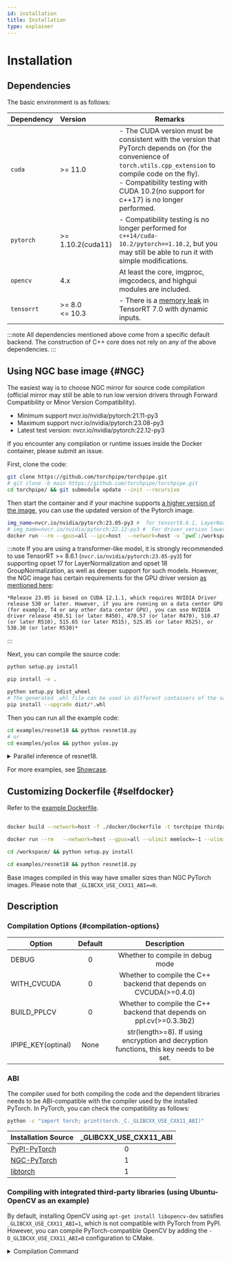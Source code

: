 ```yaml
---
id: installation
title: Installation
type: explainer
---
```



# Installation
<!-- Installation and Quick Start -->

## Dependencies
The basic environment is as follows:

| Dependency         | Version           | Remarks                                                                                                                                                                                                                                                    |
|--------------------|:------------------|------------------------------------------------------------------------------------------------------------------------------------------------------------------------------------------------------------------------------------------------------------|
| `cuda`             | >= 11.0           | - The CUDA version must be consistent with the version that PyTorch depends on (for the convenience of `torch.utils.cpp_extension` to compile code on the fly). <br />- Compatibility testing with CUDA 10.2(no support for c++17) is no longer performed. |
| `pytorch`          | >= 1.10.2(cuda11) | - Compatibility testing is no longer performed for `c++14/cuda-10.2/pytorch==1.10.2`, but you may still be able to run it with simple modifications.                                                                                                       |
| `opencv` | 4.x               | At least the core, imgproc, imgcodecs, and highgui modules are included.                                                                                                                                                                                   |
|  `tensorrt`	|>= 8.0<br /><= 10.3| - There is a [memory leak](https://github.com/NVIDIA/TensorRT/issues/351) in TensorRT 7.0 with dynamic inputs.


:::note 
All dependencies mentioned above come from a specific default backend. The construction of C++ core does not rely on any of the above dependencies.
:::

## Using NGC base image {#NGC}
The easiest way is to choose NGC mirror for source code compilation (official mirror may still be able to run low version drivers through Forward Compatibility or Minor Version Compatibility). 

- Minimum support nvcr.io/nvidia/pytorch:21.11-py3
- Maximum support nvcr.io/nvidia/pytorch:23.08-py3
- Latest test version: nvcr.io/nvidia/pytorch:22.12-py3

If you encounter any compilation or runtime issues inside the Docker container, please submit an issue.


First, clone the code:

```bash
git clone https://github.com/torchpipe/torchpipe.git
# git clone -b main https://github.com/torchpipe/torchpipe.git
cd torchpipe/ && git submodule update --init --recursive
```

Then start the container and if your machine supports [a higher version of the image](https://catalog.ngc.nvidia.com/orgs/nvidia/containers/pytorch/tags), you can use the updated version of the Pytorch image.

```bash
img_name=nvcr.io/nvidia/pytorch:23.05-py3 #  for tensort8.6.1, LayerNorm
# img_name=nvcr.io/nvidia/pytorch:22.12-py3 #  For driver version lower than 510
docker run --rm --gpus=all --ipc=host  --network=host -v `pwd`:/workspace  --shm-size 1G  --ulimit memlock=-1 --ulimit stack=67108864  --privileged=true  -w/workspace -it $img_name /bin/bash
```

:::note
If you are using a transformer-like model, it is strongly recommended to use TensorRT >= 8.6.1 (`nvcr.io/nvidia/pytorch:23.05-py3`) for supporting opset 17 for LayerNormalization and opset 18 GroupNormalization, as well as deeper support for such models. However, the NGC image has certain requirements for the GPU driver version [as mentioned here](https://docs.nvidia.com/deeplearning/frameworks/pytorch-release-notes/rel-23-05.html#rel-23-05):
```
*Release 23.05 is based on CUDA 12.1.1, which requires NVIDIA Driver release 530 or later. However, if you are running on a data center GPU (for example, T4 or any other data center GPU), you can use NVIDIA driver release 450.51 (or later R450), 470.57 (or later R470), 510.47 (or later R510), 515.65 (or later R515), 525.85 (or later R525), or 530.30 (or later R530)*
```

:::

Next, you can compile the source code:




<Tabs groupId="pip" className="unique-tabs">
<TabItem value="sys" label="Install to System">

```bash
python setup.py install
```
</TabItem>

<TabItem value="editable" label="Editable Mode">

```bash
pip install -e .
```

</TabItem>
<TabItem value="whl" label="Packaging">

```bash
python setup.py bdist_wheel
# The generated .whl file can be used in different containers of the same image
pip install --upgrade dist/*.whl
```
</TabItem>
</Tabs>




Then you can run all the example code:


```bash
cd examples/resnet18 && python resnet18.py
# or 
cd examples/yolox && python yolox.py 
```

<details><summary>Parallel inference of resnet18.</summary>

> Obtain the appropriate model file (currently supporting ONNX, TRT engine, etc.).

```python
import torchvision.models as models
resnet18 = models.resnet18(pretrained=True).eval().cuda()

import tempfile, os, torch
model_path =  os.path.join(tempfile.gettempdir(), "./resnet18.onnx") 
resnet18 = models.resnet18(pretrained=True).eval().cuda()
data_bchw = torch.rand((1, 3, 224, 224)).cuda()
print("export: ", model_path)
torch.onnx.export(resnet18, data_bchw, model_path,
                  opset_version=17,
                  do_constant_folding=True,
                  input_names=["in"], output_names=["out"],dynamic_axes={"in": {0: "x"},"out": {0: "x"}})

# os.system(f"onnxsim {model_path} {model_path}")
```
 
> Now you can make concurrent calls to a single model.

```python
import torch, torchpipe
model = torchpipe.pipe({'model': model_path,
                        'backend': "Sequential[CvtColorTensor,TensorrtTensor,SyncTensor]", # Back-end engine, as explained in the "Overview" section.
                        'instance_num': 2, 'batching_timeout': '5', # Number of instances and timeout duration.
                        'max': 4, # Maximum value for model optimization scope, can also be '4x3x224x224'.
                        'mean': '123.675, 116.28, 103.53',#255*"0.485, 0.456, 0.406"，
                        'std': '58.395, 57.120, 57.375', # Merge into TensorRT network.
                        'color': 'rgb'}) # cvtColorTensor backend parameter: target color space order
data = torch.zeros((1, 3, 224, 224)).cuda() # or torch.from_numpy(...)
input = {"data": data, 'color': 'bgr'}
model(input)  # Concurrency can be utilized
# Use "result" as the data output identifier, although other key values can be customized as well.
print(input["result"].shape)  # If the inference fails, the "result" key will not exist, even if it was present in the input.
```

</details>


For more examples, see [Showcase](./showcase/showcase.mdx).


## Customizing Dockerfile {#selfdocker}

Refer to the [example Dockerfile](https://github.com/torchpipe/torchpipe/blob/main/docker/Dockerfile). 

```bash
 
docker build --network=host -f ./docker/Dockerfile -t torchpipe thirdparty/

docker run --rm   --network=host --gpus=all --ulimit memlock=-1 --ulimit stack=67108864 --privileged=true  -v `pwd`:/workspace -it torchpipe:latest  /bin/bash 

cd /workspace/ && python setup.py install

cd examples/resnet18 && python resnet18.py


```
Base images compiled in this way have smaller sizes than NGC PyTorch images. Please note that `_GLIBCXX_USE_CXX11_ABI==0`.

## Description

### Compilation Options {#compilation-options}

| Option             | Default |                                       Description                                       |
|--------------------|:-------:|:---------------------------------------------------------------------------------------:|
| DEBUG              |    0    |                            Whether to compile in debug mode                             |
|WITH_CVCUDA| 0| Whether to compile the C++ backend that depends on CVCUDA(>=0.4.0)|
| BUILD_PPLCV      |   0    |      Whether to compile the C++ backend that depends on ppl.cv(>=0.3.3b2)|
| IPIPE_KEY(optinal) |  None   | str(length>=8). If using encryption and decryption functions, this key needs to be set. |

<!-- | WITH_TENSORRT      |    1    |               Whether to compile the C++ backend that depends on TensorRT               | -->




### ABI
The compiler used for both compiling the code and the dependent libraries needs to be ABI-compatible with the compiler used by the installed PyTorch. In PyTorch, you can check the compatibility as follows:
```bash
python -c "import torch; print(torch._C._GLIBCXX_USE_CXX11_ABI)"
```

| Installation Source                                                          | _GLIBCXX_USE_CXX11_ABI |
|:-----------------------------------------------------------------------------|:----------------------:|
| [PyPI-PyTorch](https://pytorch.org/get-started/locally/)                     |           0            |
| [NGC-PyTorch](https://catalog.ngc.nvidia.com/orgs/nvidia/containers/pytorch) |           1            |
| [libtorch](https://pytorch.org/cppdocs/installing.html)                      |           1            |


### Compiling with integrated third-party libraries (using Ubuntu-OpenCV as an example)

By default, installing OpenCV using `apt-get install libopencv-dev` satisfies `_GLIBCXX_USE_CXX11_ABI=1`, which is not compatible with PyTorch from PyPI. However, you can compile PyTorch-compatible OpenCV by adding the `-D_GLIBCXX_USE_CXX11_ABI=0` configuration to CMake.
<details><summary>Compilation Command</summary>


```bash
wget https://codeload.github.com/opencv/opencv/zip/refs/tags/4.5.4 -O opencv-4.5.4.zip

unzip opencv-4.5.4.zip && pip3 install cmake

cd opencv-4.5.4/ && \
sed -i '1a add_definitions(-D_GLIBCXX_USE_CXX11_ABI=0)' CMakeLists.txt  && \
      mkdir build && cd build && \
      cmake -D CMAKE_BUILD_TYPE=Release \
            -D BUILD_WITH_DEBUG_INFO=OFF \
            -D CMAKE_INSTALL_PREFIX=/usr/local/ \
            -D INSTALL_C_EXAMPLES=OFF \
            -D INSTALL_PYTHON_EXAMPLES=OFF \
            -DENABLE_NEON=OFF  \
            -D WITH_TBB=ON \
            -DBUILD_TBB=ON  \
            -DBUILD_WEBP=OFF \
            -D BUILD_ITT=OFF -D WITH_IPP=ON  \
            -D WITH_V4L=OFF \
            -D WITH_QT=OFF \
            -D WITH_OPENGL=OFF \
            -D BUILD_opencv_dnn=OFF \
            -DBUILD_opencv_java=OFF \
            -DBUILD_opencv_python2=OFF \
            -DBUILD_opencv_python3=ON \
            -D BUILD_NEW_PYTHON_SUPPORT=ON \
            -D BUILD_PYTHON_SUPPORT=ON \
            -D PYTHON_DEFAULT_EXECUTABLE=/usr/bin/python3 \
            -DBUILD_opencv_java_bindings_generator=OFF \
            -DBUILD_opencv_python_bindings_generator=ON \
            -D BUILD_EXAMPLES=OFF \
            -D WITH_OPENEXR=OFF \
            -DWITH_JPEG=ON  \
            -DBUILD_JPEG=ON\
            -D BUILD_JPEG_TURBO_DISABLE=OFF \
            -D BUILD_DOCS=OFF \
            -D BUILD_PERF_TESTS=OFF \
            -D BUILD_TESTS=OFF \
            -D BUILD_opencv_apps=OFF \
            -D BUILD_opencv_calib3d=OFF \
            -D BUILD_opencv_contrib=OFF \
            -D BUILD_opencv_features2d=OFF \
            -D BUILD_opencv_flann=OFF \
            -DBUILD_opencv_gapi=OFF \
            -D WITH_CUDA=OFF \
            -D WITH_CUDNN=OFF \
            -D OPENCV_DNN_CUDA=OFF \
            -D ENABLE_FAST_MATH=1 \
            -D WITH_CUBLAS=0 \
            -D BUILD_opencv_gpu=OFF \
            -D BUILD_opencv_ml=OFF \
            -D BUILD_opencv_nonfree=OFF \
            -D BUILD_opencv_objdetect=OFF \
            -D BUILD_opencv_photo=OFF \
            -D BUILD_opencv_stitching=OFF \
            -D BUILD_opencv_superres=OFF \
            -D BUILD_opencv_ts=OFF \
            -D BUILD_opencv_video=OFF \
            -D BUILD_videoio_plugins=OFF \
            -D BUILD_opencv_videostab=OFF \
            -DBUILD_EXAMPLES=OFF \
            -DBUILD_opencv_calib3d=OFF \
            -DBUILD_opencv_features2d=OFF\
            -DBUILD_opencv_flann=OFF\
            -DBUILD_opencv_ml=OFF\
            -DBUILD_opencv_videoio=OFF\
                .. && make -j4 && make install
```

</details>






